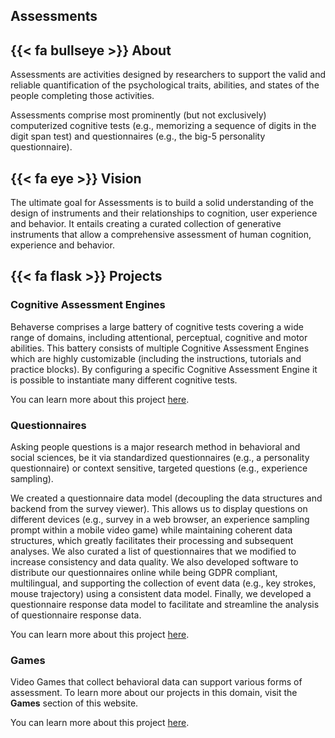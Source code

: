 
## Assessments  {.assessment}


## {{< fa bullseye >}} About  {.assessment}
Assessments are activities designed by researchers to support the valid and reliable quantification of the psychological traits, abilities, and states of the people completing those activities. 

Assessments comprise most prominently (but not exclusively) computerized cognitive tests (e.g., memorizing a sequence of digits in the digit span test) and questionnaires (e.g., the big-5 personality questionnaire). 


## {{< fa eye >}} Vision  {.assessment}
The ultimate goal for Assessments is to build a solid understanding of the design of instruments and their relationships to cognition, user experience and behavior. It entails creating a curated collection of generative instruments that allow a comprehensive assessment of human cognition, experience and behavior.



##  {{< fa flask >}} Projects  {.assessment}
### Cognitive Assessment Engines
Behaverse comprises a large battery of cognitive tests covering a wide range of domains, including attentional, perceptual, cognitive and motor abilities. This battery consists of multiple Cognitive Assessment Engines which are highly customizable (including the instructions, tutorials and practice blocks). By configuring a specific Cognitive Assessment Engine it is possible to instantiate many different cognitive tests.

::: {.callout}
You can learn more about this project [here](https://www.behaverse.org/assessments/cognitive_tests/).
:::

### Questionnaires
Asking people questions is a major research method in behavioral and social sciences, be it via standardized questionnaires (e.g., a personality questionnaire) or context sensitive, targeted questions (e.g., experience sampling).

We created a questionnaire data model (decoupling the data structures and backend from the survey viewer). This allows us to display questions on different devices (e.g., survey in a web browser, an experience sampling prompt within a mobile video game) while maintaining coherent data structures, which greatly facilitates their processing and subsequent analyses.
We also curated a list of questionnaires that we modified to increase consistency and data quality. We also developed software to distribute our questionnaires online while being GDPR compliant, multilingual, and supporting the collection of event data (e.g., key strokes, mouse trajectory) using a consistent data model. Finally, we developed a questionnaire response data model to facilitate and streamline the analysis of questionnaire response data.

::: {.callout}
You can learn more about this project [here](https://www.behaverse.org/assessments/questionnaires.html).
:::


### Games
Video Games that collect behavioral data can support various forms of assessment. To learn more about our projects in this domain, visit the **Games** section of this website.


::: {.callout}
You can learn more about this project [here](https://www.behaverse.org/games/index.html).

:::